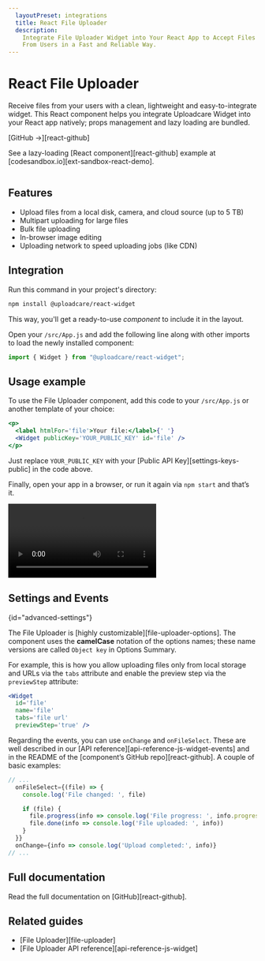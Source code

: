 ```yaml
---
  layoutPreset: integrations
  title: React File Uploader
  description:
    Integrate File Uploader Widget into Your React App to Accept Files
    From Users in a Fast and Reliable Way.
---
```



# React File Uploader

Receive files from your users with a clean, lightweight and easy-to-integrate
widget. This React component helps you integrate Uploadcare Widget into your
React app natively; props management and lazy loading are bundled.

[GitHub &rarr;][react-github]

See a lazy-loading [React component][react-github] example at
[codesandbox.io][ext-sandbox-react-demo].

<Image uuid="db1f5f66-ca80-4297-ba4e-35602ad6b50b" desc="React Demo App on codesandbox.io" />

## Features

* Upload files from a local disk, camera, and cloud source (up to 5 TB)
* Multipart uploading for large files
* Bulk file uploading
* In-browser image editing
* Uploading network to speed uploading jobs (like CDN)

## Integration

Run this command in your project's directory:

```bash
npm install @uploadcare/react-widget
```

This way, you'll get a ready-to-use _component_ to include it in the layout.

Open your `/src/App.js` and add the following line along with other imports to
load the newly installed component:

```js
import { Widget } from "@uploadcare/react-widget";
```

## Usage example

To use the File Uploader component, add this code to your `/src/App.js` or
another template of your choice:

```jsx
<p>
  <label htmlFor='file'>Your file:</label>{' '}
  <Widget publicKey='YOUR_PUBLIC_KEY' id='file' />
</p>
```

Just replace `YOUR_PUBLIC_KEY` with your [Public API Key][settings-keys-public]
in the code above.

Finally, open your app in a browser, or run it again via `npm start` and that’s
it.

<Video fullWidth withShadow>
   <source src="https://ucarecdn.com/e3374fd4-00d8-4745-80f0-cbd67eef0e9b/gif2video/-/format/webm/react-widget.gif" type="video/webm"/>
   <source src="https://ucarecdn.com/e3374fd4-00d8-4745-80f0-cbd67eef0e9b/gif2video/-/format/mp4/react-widget.gif" type="video/mp4"/>
</Video>

## Settings and Events
{id="advanced-settings"}

The File Uploader is [highly customizable][file-uploader-options]. The component
uses the **camelCase** notation of the options names; these name versions are
called `Object key` in Options Summary.

For example, this is how you allow uploading files only from local storage and
URLs via the `tabs` attribute and enable the preview step via the `previewStep`
attribute:

```jsx
<Widget
  id='file'
  name='file'
  tabs='file url'
  previewStep='true' />
```

Regarding the events, you can use `onChange` and `onFileSelect`. These are
well described in our [API reference][api-reference-js-widget-events] and in
the README of the [component’s GitHub repo][react-github].
A couple of basic examples:

```jsx
// ...
  onFileSelect={(file) => {
    console.log('File changed: ', file)

    if (file) {
      file.progress(info => console.log('File progress: ', info.progress))
      file.done(info => console.log('File uploaded: ', info))
    }
  }}
  onChange={info => console.log('Upload completed:', info)}
// ...
```

## Full documentation

Read the full documentation on [GitHub][react-github].

## Related guides

* [File Uploader][file-uploader]
* [File Uploader API reference][api-reference-js-widget]
